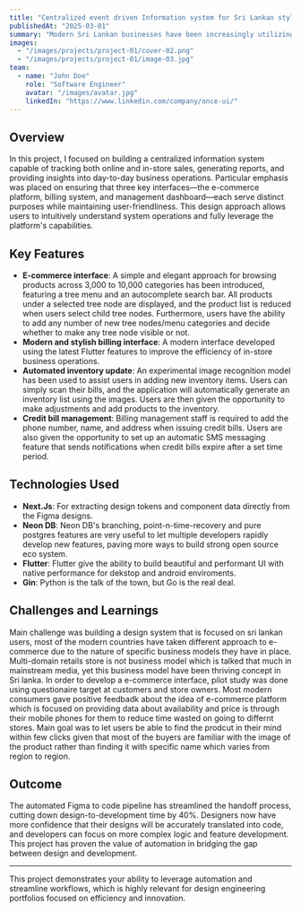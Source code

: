 ```yaml
---
title: "Centralized event driven Information system for Sri Lankan style multi domain retail stores (Hardware, Clothing, Electronic, Daily groceries)"
publishedAt: "2025-03-01"
summary: "Modern Sri Lankan businesses have been increasingly utilizing IT services to streamline their operations. However, a true localplatform that meets the needs adn budget of local SMEs owners has yet to evolve. This project is an open-source Odoo alternative focused on the local community."
images:
  - "/images/projects/project-01/cover-02.png"
  - "/images/projects/project-01/image-03.jpg"
team:
  - name: "John Doe"
    role: "Software Engineer"
    avatar: "/images/avatar.jpg"
    linkedIn: "https://www.linkedin.com/company/once-ui/"
---
```


## Overview

In this project, I focused on building a centralized information system capable of tracking both online and in-store sales, generating reports, and providing insights into day-to-day business operations. Particular emphasis was placed on ensuring that three key interfaces—the e-commerce platform, billing system, and management dashboard—each serve distinct purposes while maintaining user-friendliness. This design approach allows users to intuitively understand system operations and fully leverage the platform's capabilities.

## Key Features

- **E-commerce interface**:  A simple and elegant approach for browsing products across 3,000 to 10,000 categories has been introduced, featuring a tree menu and an autocomplete search bar. All products under a selected tree node are displayed, and the product list is reduced when users select child tree nodes. Furthermore, users have the ability to add any number of new tree nodes/menu categories and decide whether to make any tree node visible or not.
- **Modern and stylish billing interface**: A modern interface developed using the latest Flutter features to improve the efficiency of in-store business operations.
- **Automated inventory update**: An experimental image recognition model has been used to assist users in adding new inventory items. Users can simply scan their bills, and the application will automatically generate an inventory list using the images. Users are then given the opportunity to make adjustments and add products to the inventory.
- **Credit bill management**: Billing management staff is required to add the phone number, name, and address when issuing credit bills. Users are also given the opportunity to set up an automatic SMS messaging feature that sends notifications when credit bills expire after a set time period.

## Technologies Used

- **Next.Js**: For extracting design tokens and component data directly from the Figma designs.
- **Neon DB**: Neon DB's branching, point-n-time-recovery and pure postgres features are very useful to let multiple developers rapidly develop new features, paving more ways to build strong open source eco system.
- **Flutter**: Flutter give the ability to build beautiful and performant UI with native performance for dekstop and android enviroments.
- **Gin**: Python is the talk of the town, but Go is the real deal.

## Challenges and Learnings

Main challenge was building a design system that is focused on sri lankan users, most of the modern countries have taken different approach to e-commerce due to the nature of specific business models they have in place. Multi-domain retails store is not business model which is talked that much in mainstream media, yet this business model have been thriving concept in Sri lanka. In order to develop a e-commerce interface, pilot study was done using questionaire target at customers and store owners. Most modern consumers gave positive feedbadk about the idea of e-commerce platform which is focused on providing data about availability  and price is through their mobile phones for them to reduce time wasted on going to differnt stores. Main goal was to let users be able to find the prodcut in their mind within few clicks given that most of the buyers are familiar with the image of the product rather than finding it with specific name which varies from region to region.

## Outcome

The automated Figma to code pipeline has streamlined the handoff process, cutting down design-to-development time by 40%. Designers now have more confidence that their designs will be accurately translated into code, and developers can focus on more complex logic and feature development. This project has proven the value of automation in bridging the gap between design and development.

---

This project demonstrates your ability to leverage automation and streamline workflows, which is highly relevant for design engineering portfolios focused on efficiency and innovation.